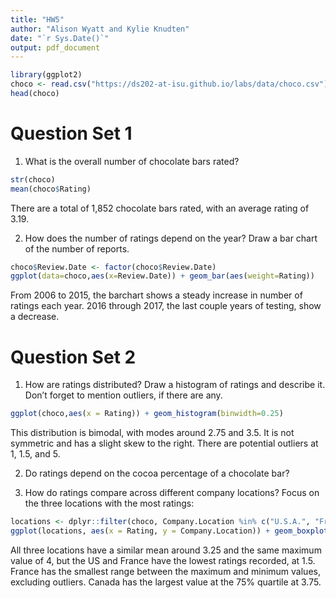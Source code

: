 ```yaml
---
title: "HW5"
author: "Alison Wyatt and Kylie Knudten"
date: "`r Sys.Date()`" 
output: pdf_document
---
```


```r
library(ggplot2)
choco <- read.csv("https://ds202-at-isu.github.io/labs/data/choco.csv")
head(choco)
```
# Question Set 1

1. What is the overall number of chocolate bars rated?

```r
str(choco)
mean(choco$Rating)
```
There are a total of 1,852 chocolate bars rated, with an average rating of 3.19. 

2. How does the number of ratings depend on the year? Draw a bar chart of the number of reports.

```r
choco$Review.Date <- factor(choco$Review.Date)
ggplot(data=choco,aes(x=Review.Date)) + geom_bar(aes(weight=Rating))
```

From 2006 to 2015, the barchart shows a steady increase in number of ratings each year. 2016 through 2017, the last couple years of testing, show a decrease.

# Question Set 2

1. How are ratings distributed? Draw a histogram of ratings and describe it. Don’t forget to mention outliers, if there are any.

```r
ggplot(choco,aes(x = Rating)) + geom_histogram(binwidth=0.25)
```
This distribution is bimodal, with modes around 2.75 and 3.5. It is not symmetric and has a slight skew to the right. There are potential outliers at 1, 1.5, and 5. 

2. Do ratings depend on the cocoa percentage of a chocolate bar?

3. How do ratings compare across different company locations? Focus on the three locations with the most ratings:

```r
locations <- dplyr::filter(choco, Company.Location %in% c("U.S.A.", "France", "Canada"))
ggplot(locations, aes(x = Rating, y = Company.Location)) + geom_boxplot()
```
All three locations have a similar mean around 3.25 and the same maximum value of 4, but the US and France have the lowest ratings recorded, at 1.5. France has the smallest range between the maximum and minimum values, excluding outliers. Canada has the largest value at the 75% quartile at 3.75. 
